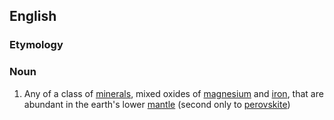 ==English==

===Etymology===
{{prefix|en|ferro|periclase}}

===Noun===
{{en-noun}}

# {{lb|en|mineral}} Any of a class of [[mineral]]s, mixed oxides of [[magnesium]] and [[iron]], that are abundant in the earth's lower [[mantle]] (second only to [[perovskite]])